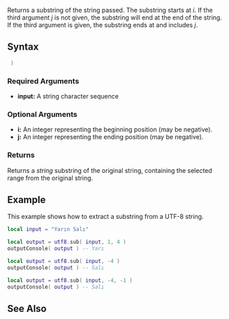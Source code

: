 
{{Shared function}}

Returns a substring of the string passed. The substring starts at ''i''. If the third argument ''j'' is not given, the substring will end at the end of the string. If the third argument is given, the substring ends at and includes ''j''.

==Syntax==
<syntaxhighlight lang="lua"> )</syntaxhighlight>

===Required Arguments===
*'''input:''' A string character sequence

===Optional Arguments===
{{OptionalArg}}
*'''i:''' An integer representing the beginning position (may be negative).
*'''j:''' An integer representing the ending position (may be negative).

===Returns===
Returns a ''string'' substring of the original string, containing the selected range from the original string.

==Example==
<section name="Client" class="client" show="true">
This example shows how to extract a substring from a UTF-8 string.
<syntaxhighlight lang="lua">
local input = "Yarın Salı"

local output = utf8.sub( input, 1, 4 )
outputConsole( output ) -- Yarı

local output = utf8.sub( input, -4 )
outputConsole( output ) -- Salı

local output = utf8.sub( input, -4, -1 )
outputConsole( output ) -- Salı
</syntaxhighlight>
</section>

==See Also==
{{UTF8 functions}}